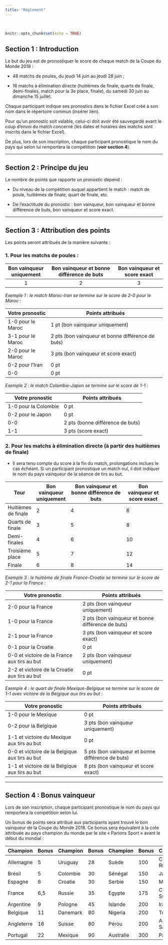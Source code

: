 ```yaml
---
title: "Règlement"
---
```

<br> 

```r
knitr::opts_chunk$set(echo = TRUE)
```

## Section 1 : Introduction

Le but du jeu est de pronostiquer le score de chaque match de la Coupe du Monde 2018 :

- 48 matchs de poules, du jeudi 14 juin au jeudi 28 juin ;

- 16 matchs à élimination directe (huitièmes de finale, quarts de finale, demi-finales, match pour la 3e place, finale), du samedi 30 juin au dimanche 15 juillet.

Chaque participant indique ses pronostics dans le fichier Excel créé à son nom dans le répertoire commun (insérer lien).

Pour qu’un pronostic soit valable, celui-ci doit avoir été sauvegardé avant le coup d’envoi du match concerné (les dates et horaires des matchs sont inscrits dans le fichier Excel).

De plus, lors de son inscription, chaque participant pronostique le nom du pays qui selon lui remportera la compétition (**voir section 4**).

***

## Section 2 : Principe du jeu

Le nombre de points que rapporte un pronostic dépend :

- Du niveau de la compétition auquel appartient le match : match de poule, huitièmes de finale, quart de finale, etc.

- De l'exactitude du pronostic : bon vainqueur, bon vainqueur et bonne différence de buts, bon vainqueur et score exact.

***

## Section 3 : Attribution des points

Les points seront attribués de la manière suivante :

### 1. Pour les matchs de poules :

| **Bon vainqueur uniquement** 	| **Bon vainqueur et bonne différence de buts** 	| **Bon vainqueur et score exact** 	|
|:------------------------:	|:-----------------------------------------:	|:----------------------------:	|
| 1 	| 2 	| 3 	|

*Exemple 1 : le match Maroc-Iran se termine sur le score de 2-0 pour le Maroc :*

| **Votre pronostic** 	| **Points attribués** 	|
|-------------------	|---------------------------------------------------	|
| 1-0 pour le Maroc 	| 1 pt (bon vainqueur uniquement) 	|
| 3-1 pour le Maroc 	| 2 pts (bon vainqueur et bonne différence de buts) 	|
| 2-0 pour le Maroc 	| 3 pts (bon vainqueur et score exact) 	|
| 0-2 pour l’Iran 	| 0 pt 	|
| 0-0 	| 0 pt 	|

*Exemple 2 : le match Colombie-Japon se termine sur le score de 1-1 :*

| **Votre pronostic** 	| **Points attribués** 	|
|----------------------	|----------------------------------	|
| 1-0 pour la Colombie 	| 0 pt 	|
| 0-2 pour le Japon 	| 0 pt 	|
| 0-0 	| 2 pts (bonne différence de buts) 	|
| 1-1 	| 3 pts (score exact) 	|

### 2. Pour les matchs à élimination directe (à partir des huitièmes de finale)

- Il sera tenu compte du score à la fin du match, prolongations inclues le cas échéant. Si un participant pronostique un match nul, il doit indiquer le nom du pays vainqueur de la séance de tirs au but.

| **Tour** 	| **Bon vainqueur uniquement** 	| **Bon vainqueur  et  bonne différence de buts** 	| **Bon vainqueur  et  score exact** 	|
|---------------------	|--------------------------	|---------------------------------------------	|--------------------------------	|
| Huitièmes de finale 	| 2 	| 4 	| 6 	|
| Quarts de finale 	| 3 	| 5 	| 8 	|
| Demi-finales 	| 4 	| 6 	| 10 	|
| Troisième place 	| 5 	| 7 	| 12 	|
| Finale 	| 6 	| 8 	| 14 	|

*Exemple 3 : le huitième de finale France-Croatie se termine sur le score de 2-1 pour la France :*

| **Votre pronostic** 	| **Points attribués** 	|
|-----------------------------------------------	|---------------------------------------------------	|
| 2-0 pour la France 	| 2 pts (bon vainqueur uniquement) 	|
| 1-0 pour la France 	| 2 pts (bon vainqueur et bonne différence de buts) 	|
| 2-1 pour la France 	| 3 pts (bon vainqueur et score exact) 	|
| 0-1 pour la Croatie 	| 0 pt 	|
| 0-0 et victoire de la France aux tirs au but 	| 2 pts (bon vainqueur uniquement) 	|
| 2-2 et victoire de la Croatie aux tirs au but 	| 0 pt 	|

*Exemple 4 : le quart de finale Mexique-Belgique se termine sur le score de 1-1 avec victoire de la Belgique aux tirs au but :*

| **Votre pronostic** 	| **Points attribués** 	|
|------------------------------------------------	|---------------------------------------------------	|
| 1-0 pour le Mexique 	| 0 pt 	|
| 0-2 pour la Belgique 	| 3 pts (bon vainqueur uniquement) 	|
| 1-1 et victoire du Mexique aux tirs au but 	| 0 pt 	|
| 0-0 et victoire de la Belgique aux tirs au but 	| 5 pts (bon vainqueur et bonne différence de buts) 	|
| 1-1 et victoire de la Belgique aux tirs au but 	| 8 pts (bon vainqueur et score exact) 	|

***

## Section 4 : Bonus vainqueur

Lors de son inscription, chaque participant pronostique le nom du pays qui remportera la compétition selon lui.  

Un bonus de points sera attribué aux participants ayant trouvé le bon vainqueur de la Coupe du Monde 2018. Ce bonus sera équivalent à la cote attribuée au pays champion du monde par le site « Parions Sport » avant le début du mondial :

| Champion 	| Bonus 	| Champion 	| Bonus 	| Champion 	| Bonus 	| Champion 	| Bonus 	|
|------------	|-------	|----------	|-------	|-----------	|-------	|-----------------	|-------	|
| Allemagne 	| 5 	| Uruguay 	| 28 	| Suède 	| 100 	| Costa Rica 	| 300 	|
| Brésil 	| 5 	| Colombie 	| 30 	| Sénégal 	| 150 	| Japon 	| 300 	|
| Espagne 	| 6 	| Croatie 	| 30 	| Serbie 	| 150 	| Maroc 	| 300 	|
| France 	| 6,5 	| Russie 	| 35 	| Egypte 	| 175 	| Corée du Sud 	| 500 	|
| Argentine 	| 9 	| Pologne 	| 45 	| Islande 	| 200 	| Iran 	| 500 	|
| Belgique 	| 11 	| Danemark 	| 80 	| Nigeria 	| 200 	| Tunisie 	| 500 	|
| Angleterre 	| 16 	| Suisse 	| 80 	| Pérou 	| 200 	| Arabie Saoudite 	| 900 	|
| Portugal 	| 22 	| Mexique 	| 90 	| Australie 	| 300 	| Panama 	| 900 	|